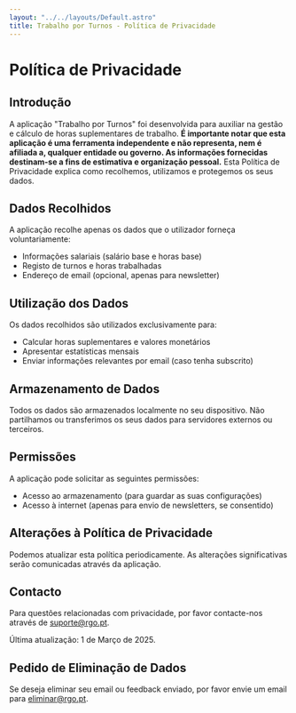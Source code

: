 ```yaml
---
layout: "../../layouts/Default.astro"
title: Trabalho por Turnos - Política de Privacidade
---
```


# Política de Privacidade

## Introdução

A aplicação "Trabalho por Turnos" foi desenvolvida para auxiliar na gestão e cálculo de horas suplementares de trabalho. **É importante notar que esta aplicação é uma ferramenta independente e não representa, nem é afiliada a, qualquer entidade ou governo. As informações fornecidas destinam-se a fins de estimativa e organização pessoal.** Esta Política de Privacidade explica como recolhemos, utilizamos e protegemos os seus dados.

## Dados Recolhidos

A aplicação recolhe apenas os dados que o utilizador forneça voluntariamente:
- Informações salariais (salário base e horas base)
- Registo de turnos e horas trabalhadas
- Endereço de email (opcional, apenas para newsletter)

## Utilização dos Dados

Os dados recolhidos são utilizados exclusivamente para:
- Calcular horas suplementares e valores monetários
- Apresentar estatísticas mensais
- Enviar informações relevantes por email (caso tenha subscrito)

## Armazenamento de Dados

Todos os dados são armazenados localmente no seu dispositivo. Não partilhamos ou transferimos os seus dados para servidores externos ou terceiros.

## Permissões

A aplicação pode solicitar as seguintes permissões:
- Acesso ao armazenamento (para guardar as suas configurações)
- Acesso à internet (apenas para envio de newsletters, se consentido)

## Alterações à Política de Privacidade

Podemos atualizar esta política periodicamente. As alterações significativas serão comunicadas através da aplicação.

## Contacto

Para questões relacionadas com privacidade, por favor contacte-nos através de suporte@rgo.pt.

Última atualização: 1 de Março de 2025.

## Pedido de Eliminação de Dados

Se deseja eliminar seu email ou feedback enviado, por favor envie um email para eliminar@rgo.pt.

